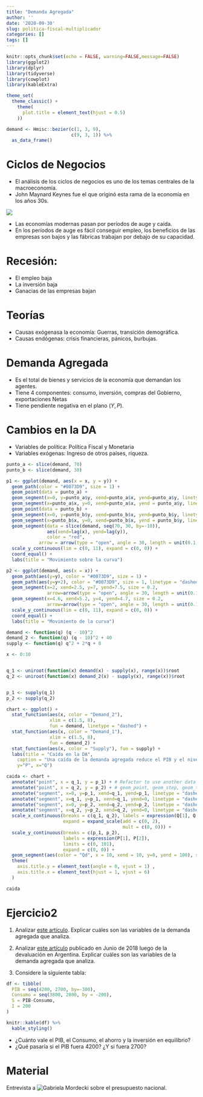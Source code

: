 ```yaml
---
title: "Demanda Agregada"
author: ''
date: '2020-09-30'
slug: politica-fiscal-multiplicador
categories: []
tags: []
---
```

```r
knitr::opts_chunk$set(echo = FALSE, warning=FALSE,message=FALSE)
library(ggplot2)
library(dplyr)
library(tidyverse)
library(cowplot)
library(kableExtra)

theme_set(
  theme_classic() + 
    theme(
      plot.title = element_text(hjust = 0.5)
    ))

demand <- Hmisc::bezier(c(1, 3, 9),
                        c(9, 3, 1)) %>%
  as_data_frame()
```

# Ciclos de Negocios

- El análisis de los ciclos de negocios es uno de los temas centrales de la macroeconomía.
- John Maynard Keynes fue el que originó esta rama de la economía en los años 30s.

<img src="/./keynes.jpg">


- Las economías modernas pasan por períodos de auge y caída.
- En los períodos de auge es fácil conseguir empleo, los beneficios de las empresas son bajos y las fábricas trabajan por debajo de su capacidad.

# Recesión:

- El empleo baja
- La inversión baja
- Ganacias de las empresas bajan

# Teorías

- Causas exógenasa la economía: Guerras, transición demográfica.
- Causas endógenas: crisis financieras, pánicos, burbujas.

# Demanda Agregada

- Es el total de bienes y servicios de la economía que demandan los agentes.
- Tiene 4 componentes: consumo, inversión, compras del Gobierno, exportaciones Netas
- Tiene pendiente negativa en el plano $(Y, P)$.

# Cambios en la DA

- Variables de política: Política Fiscal y Monetaria
- Variables exógenas: Ingreso de otros países, riqueza.
  
```r

punto_a <- slice(demand, 70)
punto_b <- slice(demand, 30)

p1 <- ggplot(demand, aes(x = x, y = y)) + 
  geom_path(color = "#0073D9", size = 1) + 
  geom_point(data = punto_a) + 
  geom_segment(x=0, y=punto_a$y, xend=punto_a$x, yend=punto_a$y, linetype = "dashed") + 
  geom_segment(x=punto_a$x, y=0, xend=punto_a$x, yend = punto_a$y, linetype = "dashed") +
  geom_point(data = punto_b) + 
  geom_segment(x=0, y=punto_b$y, xend=punto_b$x, yend=punto_b$y, linetype = "dashed") + 
  geom_segment(x=punto_b$x, y=0, xend=punto_b$x, yend = punto_b$y, linetype = "dashed") +
  geom_segment(data = slice(demand, seq(70, 30, by=-10)), 
               aes(xend=lag(x), yend=lag(y)),
               color = "red",
            arrow = arrow(type = "open", angle = 30, length = unit(0.1, "inches"))) + 
  scale_y_continuous(lim = c(0, 11), expand = c(0, 0)) +  
  coord_equal() +
  labs(title = "Movimiento sobre la curva")

```

```r
p2 <- ggplot(demand, aes(x = x)) + 
  geom_path(aes(y=y), color = "#0073D9", size = 1) + 
  geom_path(aes(y=y+2), color = "#0073D9", size = 1, linetype = "dashed") + 
  geom_segment(x=2, xend=2.5, y=7, yend=7.5, size = 0.2, 
               arrow=arrow(type = "open", angle = 30, length = unit(0.1, "inches"))) +
  geom_segment(x=4.6, xend=5.2, y=4, yend=4.7, size = 0.2, 
               arrow=arrow(type = "open", angle = 30, length = unit(0.1, "inches"))) +
  scale_y_continuous(lim = c(0, 11), expand = c(0, 0)) +  
  coord_equal() +
  labs(title = "Movimiento de la curva")

```



```r
demand <- function(q) (q - 10)^2
demand_2 <- function(q) (q - 10)^2 + 40
supply <- function(q) q^2 + 2*q + 8

x <- 0:10


q_1 <- uniroot(function(x) demand(x) - supply(x), range(x))$root
q_2 <- uniroot(function(x) demand_2(x) - supply(x), range(x))$root


p_1 <- supply(q_1)
p_2 <- supply(q_2)

chart <- ggplot() +
  stat_function(aes(x, color = "Demand_2"), 
                xlim = c(1.5, 8),
                fun = demand, linetype = "dashed") +
  stat_function(aes(x, color = "Demand_1"), 
                xlim = c(1.5, 8),
                fun = demand_2) +
  stat_function(aes(x, color = "Supply"), fun = supply) +
  labs(title = "Caída en la DA",
    caption = "Una caída de la demanda agregada reduce el PIB y el nivel de precios", 
    y="P", x="Q")

caida <- chart +
  annotate("point", x = q_1, y = p_1) + # Refactor to use another data set?
  annotate("point", x = q_2, y = p_2) + # geom_point, geom_step, geom_text_repel
  annotate("segment", x=0, y=p_1, xend=q_1, yend=p_1, linetype = "dashed") + 
  annotate("segment", x=q_1, y=p_1, xend=q_1, yend=0, linetype = "dashed") + 
  annotate("segment", x=0, y=p_2, xend=q_2, yend=p_2, linetype = "dashed") + 
  annotate("segment", x=q_2, y=p_2, xend=q_2, yend=0, linetype = "dashed") + 
  scale_x_continuous(breaks = c(q_1, q_2), labels = expression(Q[1], Q[2]),
                     expand = expand_scale(add = c(0, 2),
                                           mult = c(0, 0))) +
  scale_y_continuous(breaks = c(p_1, p_2), 
                     labels = expression(P[1], P[2]),
                     limits = c(0, 101),
                     expand = c(0, 0)) +
  geom_segment(aes(color = "Qd", x = 10, xend = 10, y=0, yend = 100), size = 1) + # Add manual legend
  theme(
    axis.title.y = element_text(angle = 0, vjust = 1) ,
    axis.title.x = element_text(hjust = 1, vjust = 6)
  )

caida
```

# Ejercicio2

1. Analizar [este artículo](https://www.180.com.uy/articulo/79865_el-cambio-de-ciclo-en-la-economia-uruguaya&ref=delsol). Explicar cuáles son las variables de la demanda agregada que analiza.

2. Analizar [este artículo](https://www.180.com.uy/articulo/79865_el-cambio-de-ciclo-en-la-economia-uruguaya&ref=delsol) publicado en Junio de 2018 luego de la devaluación en Argentina. Explicar cuáles son las variables de la demanda agregada que analiza.

2. Considere la siguiente tabla: 
```r
df <- tibble(
  PIB = seq(4200, 2700, by=-300),
  Consumo = seq(3800, 2800, by = -200),
  S = PIB-Consumo,
  I = 200
)

knitr::kable(df) %>% 
  kable_styling()

```

- ¿Cuánto vale el PIB, el Consumo, el ahorro y la inversión en equilibrio?
- ¿Qué pasaría si el PIB fuera 4200? ¿Y si fuera 2700?

# Material

Entrevista a ![Gabriela Mordecki](https://www.youtube.com/watch?v=MpzYifMurPo) sobre el presupuesto nacional.
